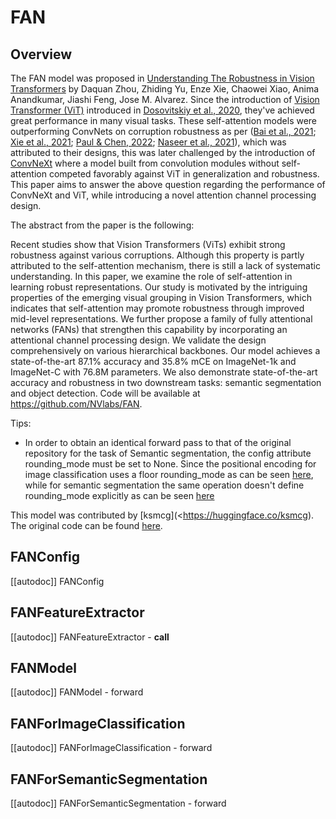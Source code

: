 <!--Copyright 2022 The HuggingFace Team. All rights reserved.

Licensed under the Apache License, Version 2.0 (the "License"); you may not use this file except in compliance with
the License. You may obtain a copy of the License at

http://www.apache.org/licenses/LICENSE-2.0

Unless required by applicable law or agreed to in writing, software distributed under the License is distributed on
an "AS IS" BASIS, WITHOUT WARRANTIES OR CONDITIONS OF ANY KIND, either express or implied. See the License for the
specific language governing permissions and limitations under the License.
-->

# FAN

## Overview

The FAN model was proposed in [Understanding The Robustness in Vision Transformers](https://arxiv.org/pdf/2204.12451.pdf)  by Daquan Zhou, Zhiding Yu, Enze Xie,
Chaowei Xiao, Anima Anandkumar, Jiashi Feng, Jose M. Alvarez. Since the introduction of [Vision Transformer (ViT)](vit) introduced in [Dosovitskiy et al., 2020](https://arxiv.org/abs/2010.11929),
they've achieved great performance in many visual tasks. These self-attention models were outperforming ConvNets on corruption robustness as per ([Bai et al., 2021](https://arxiv.org/pdf/2111.05464.pdf); [Xie et al., 2021](https://arxiv.org/pdf/2105.15203.pdf); [Paul & Chen, 2022](https://arxiv.org/pdf/2105.07581.pdf); [Naseer et al., 2021](https://arxiv.org/pdf/2105.10497.pdf)),
which was attributed to their designs, this was later challenged by the introduction of [ConvNeXt](https://arxiv.org/pdf/2201.03545.pdf) where a model built from convolution modules without self-attention competed favorably against ViT in generalization and robustness.
This paper aims to answer the above question regarding the performance of ConvNeXt and ViT, while introducing a novel attention channel processing design.


The abstract from the paper is the following:

Recent studies show that Vision Transformers
(ViTs) exhibit strong robustness against various
corruptions. Although this property is partly attributed to the self-attention mechanism, there
is still a lack of systematic understanding. In
this paper, we examine the role of self-attention
in learning robust representations. Our study
is motivated by the intriguing properties of the
emerging visual grouping in Vision Transformers,
which indicates that self-attention may promote
robustness through improved mid-level representations. We further propose a family of fully attentional networks (FANs) that strengthen this
capability by incorporating an attentional channel
processing design. We validate the design comprehensively on various hierarchical backbones.
Our model achieves a state-of-the-art 87.1% accuracy and 35.8% mCE on ImageNet-1k and
ImageNet-C with 76.8M parameters. We also
demonstrate state-of-the-art accuracy and robustness in two downstream tasks: semantic segmentation and object detection. Code will be available
at https://github.com/NVlabs/FAN.

Tips:

- In order to obtain an identical forward pass to that of the original repository for the task of Semantic segmentation, the config attribute rounding_mode must be set to None.
  Since the positional encoding for image classification uses a floor rounding_mode as can be seen [here](https://github.com/NVlabs/FAN/blob/master/models/fan.py), while for semantic segmentation
  the same operation doesn't define rounding_mode explicitly as can be seen [here](https://github.com/NVlabs/FAN/blob/master/segmentation/mmseg/models/backbones/fan.py)

This model was contributed by [ksmcg](<https://huggingface.co/ksmcg). The original code can be found [here](https://github.com/NVlabs/FAN).

## FANConfig

[[autodoc]] FANConfig


## FANFeatureExtractor

[[autodoc]] FANFeatureExtractor
    - __call__


## FANModel

[[autodoc]] FANModel
    - forward


## FANForImageClassification

[[autodoc]] FANForImageClassification
    - forward


## FANForSemanticSegmentation

[[autodoc]] FANForSemanticSegmentation
    - forward

